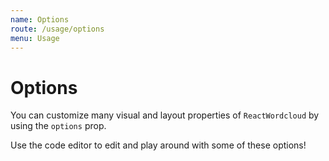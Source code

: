 ```yaml
---
name: Options
route: /usage/options
menu: Usage
---
```



# Options

You can customize many visual and layout properties of `ReactWordcloud` by using the `options` prop.

Use the code editor to edit and play around with some of these options!

<Playground>
  <ReactWordcloud
    words={words}
    options={{
      colors: [
        "#1f77b4",
        "#ff7f0e",
        "#2ca02c",
        "#d62728",
        "#9467bd",
        "#8c564b"
      ],
      enableTooltip: true,
      fontFamily: "times new roman",
      fontSizes: [5, 40],
      fontStyle: "normal",
      fontWeight: "normal",
      padding: 1,
      rotations: 3,
      rotationAngles: [-90, 90],
      scale: "sqrt",
      spiral: "archimedean",
      transitionDuration: 1000
    }}
  />
</Playground>
